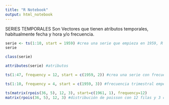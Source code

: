 ```yaml
---
title: "R Notebook"
output: html_notebook
---
```


SERIES TEMPORALES
Son Vectores que tienen atributos temporales, habitualmente fecha y hora y/o frecuencia.

```r
serie <- ts(1:10, start = 1959) #crea una serie que empieza en 1959, R lo interpreta como anual
serie
```

```r
class(serie)

attributes(serie) #atributos
```

```r
ts(1:47, frequency = 12, start = c(1959, 2)) #crea una serie con frecuencia mensual empezando en el segundo mes
```

```r
ts(1:10, frequency = 4, start = c(1959, 3)) #frecuencia trimestral empezando en tercer trimestre
```

```r
ts(matrix(rpois(36, 5), 12, 3), start=c(1961, 1), frequency=12)
matrix(rpois(36, 5), 12, 3) #distribución de poisson con 12 filas y 3 columnas
```

